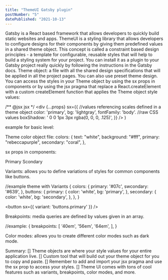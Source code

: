 ```yaml
---
title: "ThemeUI Gatsby plugin"
postNumber: "5"
datePublished: "2021-10-13"
---
```


Gatsby is a React based framework that allows developers to quickly build static websites and apps.
ThemeUI is a styling library that allows developers to configure designs for their components by giving them predefined values in a shared theme object.
This concept is called a constraint based design principles - a template for configurable, reusable styles that will help to build a styling system for your project.
You can install it as a plugin to your Gatsby project really quickly by following the instructions in the Gatsby docs.
Theme object: a file with all the shared design specifications that will be applied in all the project pages. You can also use preset theme design.
You can access the styles in your Theme object by using the sx props in components or by using the jsx pragma that replace a React.createElement with a custom createElement function that applies the Theme object style values:

/** @jsx jsx */
    <div 
        {...props}
        sx={{
            //values referencing scales defined in a theme object
            color: 'primary',
            bg: 'lightgray',
            fontFamily: 'body'.
            //raw CSS values
            boxShadow: ' 0 0 1px 3px rgba(0, 0, 0, .125)',
        }}
    />
)

example for basic level:

Theme color object file:
colors: {
    text: "white",
    background: "#fff",
    primary: "rebeccapurple",
    secondary: "coral",
},

sx props in components:
<div sx={{ display: "flex" }}>
    <Square sx={{ backgroundColor: "primary" }}>Primary</Square>
    <Square sx={{ backgroundColor: "secondary" }}>Scondary</Square>
</div>

Variants: allows you to define variations of styles for common components like buttons.

//example theme with Variants
{
    colors: {
        primary: '#07c',
        swcondary: '#639',
    },
    buttons: {
        primary: {
            color: 'white',
            bg: 'primary',
        },
        secondary: {
            color: 'white',
            bg: 'secondary',
        },
    },
}

<button sx={{ variant: 'buttons.primary' }} />

Breakpoints: media queries are defined by values given in an array.

//example:
{
    breakpoints: [
        '40em', '56em', '64em',
    ],
}

Color modes: allows you to create different color modes such as dark mode.

Summary: 
[] Theme objects are where your style values for your entire application live.
[] Custom tool that will build out your theme object for you to copy and paste.
[] Remember to add and import your jsx pragma and use the sx prop to access your styles.
[] Theme UI comes with tons of cool features such as variants, breakpoints, color modes, and more.

